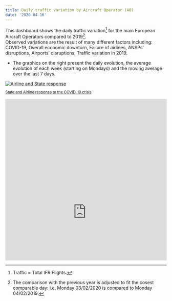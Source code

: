 ```yaml
---
title: Daily traffic variation by Aircraft Operator (AO)
date: '2020-04-16'
---
```

<style type="text/css">
.img-responsive {
    margin: 0 auto;
    max-width: 100%
}

.resp-container {
    position: relative;
    overflow: hidden;
    padding-top: 100%;
}

.resp-iframe {
    position: absolute;
    top: 0;
    left: 0;
    width: 100%;
    height: 140%;
    border: 0;
}
</style>

<div class="container">
<div class="row align-items-start">
<div class="col-10">
This dashboard shows the daily traffic variation[^1] for the main European Aircraft Operators compared to 2019[^2]. <br> 
Observed variations are the result of many different factors including: COVID-19, Overall economic downturn, Failure of airlines, ANSPs' disruptions,  Airports' disruptions, Traffic variation in 2019.
<ul>
  <li>The graphics on the right present the daily evolution, the average evolution of each week (starting on Mondays) and the moving average over the last 7 days.</li>
</ul>
</div>
<div class="col-2">
<div class="card border-0"> 
<div class="card"><a href="https://www.eurocontrol.int/covid19#response-to-covid-19" target="_blank">
  <img class="card-img-top" src="/images/covid/ectl_react.jpg" alt="Airline and State response">
  <div class="card-body"><small><p class="card-text">State and Airline response to the COVID-19 crisis</p></small></a>
</div></div></div></div>
</div>
</div>
<div class="resp-container">
<iframe class="resp-iframe" src="https://www.eurocontrol.int/Economics/DailyTrafficVariation-AOs.html" frameborder="0" style="border:0" allowfullscreen></iframe>
</div>

[^1]: Traffic = Total IFR Flights.
[^2]: The comparison with the previous year is adjusted to fit the cosest comparable day: i.e. Monday 03/02/2020 is compared to Monday 04/02/2019.